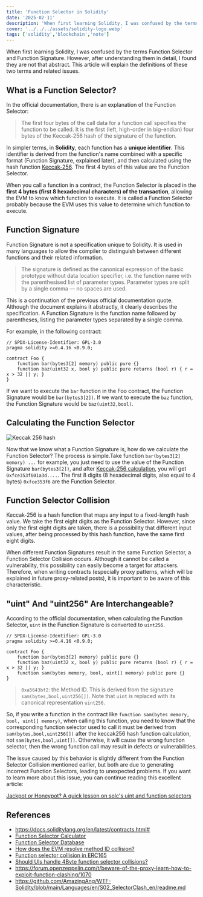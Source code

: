 ```yaml
---
title: 'Function Selector in Solidity'
date: '2025-02-11'
description: 'When first learning Solidity, I was confused by the terms Function Selector and Function Signature. However, after understanding them in detail, I found they are not that abstract. This article will explain the definitions of these two terms and related issues.'
cover: '../../../assets/solidity-logo.webp' 
tags: ['solidity','blockchain','note'] 
---
```

When first learning Solidity, I was confused by the terms Function Selector and Function Signature. However, after understanding them in detail, I found they are not that abstract. This article will explain the definitions of these two terms and related issues.

## What is a Function Selector?

In the official documentation, there is an explanation of the Function Selector:

> The first four bytes of the call data for a function call specifies the function to be called. It is the first (left, high-order in big-endian) four bytes of the Keccak-256 hash of the signature of the function.

In simpler terms, in **Solidity**, each function has a **unique identifier**. This identifier is derived from the function's name combined with a specific format (Function Signature, explained later), and then calculated using the hash function [Keccak-256](https://dev.to/shlok2740/keccak256-in-solidity-433m).
<Notation type="underline" color="yellow"> The first 4 bytes of this value are the Function Selector.</Notation>

When you call a function in a contract, the Function Selector is placed in the **first 4 bytes (first 8 hexadecimal characters) of the transaction**, allowing the EVM to know which function to execute. It is called a Function Selector probably because the EVM uses this value to determine which function to execute.

## Function Signature

Function Signature is not a specification unique to Solidity. It is used in many languages to <Notation type="underline" color="yellow"> allow the compiler to distinguish between different functions and their related information. </Notation>

> The signature is defined as the canonical expression of the basic prototype without data location specifier, i.e. the function name with the parenthesised list of parameter types. Parameter types are split by a single comma — no spaces are used.

This is a continuation of the previous official documentation quote. Although the document explains it abstractly, it clearly describes the specification. A Function Signature is the function name followed by parentheses, listing the parameter types separated by a single comma.

For example, in the following contract:

```solidity 
// SPDX-License-Identifier: GPL-3.0
pragma solidity >=0.4.16 <0.9.0;

contract Foo {
    function bar(bytes3[2] memory) public pure {}
    function baz(uint32 x, bool y) public pure returns (bool r) { r = x > 32 || y; }
}
```

If we want to execute the `bar` function in the Foo contract, the Function Signature would be `bar(bytes3[2])`. If we want to execute the `baz` function, the Function Signature would be `baz(uint32,bool)`.

## Calculating the Function Selector

![Keccak 256 hash](../../../assets/solidity-function-selector/keccak256-bar.png)

Now that we know what a Function Signature is, how do we calculate the Function Selector? 
The process is simple.Take function `bar(bytes3[2] memory) ...` for example, you just need to use the value of the Function Signature `bar(bytes3[2])`, and after [Keccak-256 calculation](https://emn178.github.io/online-tools/keccak_256.html?input=bar(bytes3%5B2%5D)&input_type=utf-8&output_type=hex), you will get `0xfce353f601a3d....`. The first 8 digits (8 hexadecimal digits, also equal to 4 bytes) `0xfce353f6` are the Function Selector.

## Function Selector Collision

Keccak-256 is a hash function that maps any input to a fixed-length hash value. We take the first eight digits as the Function Selector. However, since only the first eight digits are taken, there is a possibility that different input values, after being processed by this hash function, have the same first eight digits.

<Notation type="underline" color="yellow"> When different Function Signatures result in the same Function Selector, a Function Selector Collision occurs. </Notation> Although it cannot be called a vulnerability, this possibility can easily become a target for attackers. Therefore, when writing contracts
 (especially proxy patterns, which will be explained in future proxy-related posts), it is important to be aware of this characteristic.

## "uint" And "uint256" Are Interchangeable?

According to the official documentation, when calculating the Function Selector, `uint` in the Function Signature is converted to `uint256`.

```solidity 
// SPDX-License-Identifier: GPL-3.0
pragma solidity >=0.4.16 <0.9.0;

contract Foo {
    function bar(bytes3[2] memory) public pure {}
    function baz(uint32 x, bool y) public pure returns (bool r) { r = x > 32 || y; }
    function sam(bytes memory, bool, uint[] memory) public pure {}
}
```

> `0xa5643bf2`: the Method ID. This is derived from the signature `sam(bytes,bool,uint256[])`. Note that `uint` is replaced with its canonical representation `uint256`.

So, if you write a function in the contract like `function sam(bytes memory, bool, uint[] memory)`, when calling this function, you need to know that the corresponding function selector used to call it must be derived from `sam(bytes,bool,uint256[])` after the keccak256 hash function calculation, not `sam(bytes,bool,uint[])`. 
Otherwise, it will cause the wrong function selector, then the wrong function call may result in defects or vulnerabilities.

The issue caused by this behavior is slightly different from the Function Selector Collision mentioned earlier, but both are due to generating incorrect Function Selectors, leading to unexpected problems. If you want to learn more about this issue, you can continue reading this excellent article:

[Jackpot or Honeypot? A quick lesson on solc's uint and function selectors](https://medium.com/@mattaereal/jackpot-or-honeypot-a-quick-lesson-on-solcs-uint-and-function-selectors-cc1ea7f6afce)

## References
- https://docs.soliditylang.org/en/latest/contracts.html#
- [Function Selector Calculator](https://www.evm-function-selector.click/)
- [Function Selector Database](https://www.4byte.directory/)
- [How does the EVM resolve method ID collision?](https://ethereum.stackexchange.com/questions/46182/how-does-the-evm-resolve-method-id-collision)
- [Function selector collision in ERC165](https://ethereum.stackexchange.com/questions/133696/function-selector-collision-in-erc165)
- [Should UIs handle 4Byte function selector collisions?](https://ethereum.stackexchange.com/questions/40297/should-uis-handle-4byte-function-selector-collisions)
- https://forum.openzeppelin.com/t/beware-of-the-proxy-learn-how-to-exploit-function-clashing/1070
- https://github.com/AmazingAng/WTF-Solidity/blob/main/Languages/en/S02_SelectorClash_en/readme.md